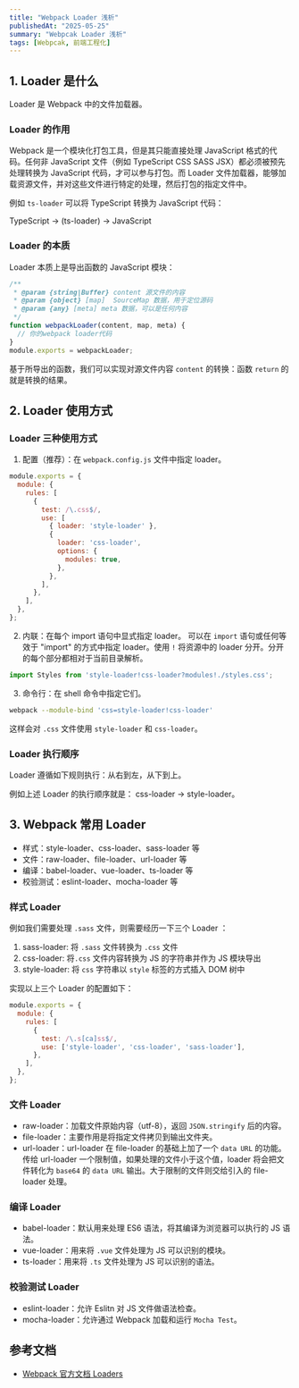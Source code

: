 ```yaml
---
title: "Webpack Loader 浅析"
publishedAt: "2025-05-25"
summary: "Webpcak Loader 浅析"
tags: [Webpcak, 前端工程化]
---
```


## 1. Loader 是什么

Loader 是 Webpack 中的文件加载器。

### Loader 的作用

Webpack 是一个模块化打包工具，但是其只能直接处理 JavaScript 格式的代码。任何非 JavaScript 文件（例如 TypeScript CSS SASS JSX）都必须被预先处理转换为 JavaScript 代码，才可以参与打包。而 Loader 文件加载器，能够加载资源文件，并对这些文件进行特定的处理，然后打包的指定文件中。

例如 `ts-loader` 可以将 TypeScript 转换为 JavaScript 代码：

TypeScript -> (ts-loader) -> JavaScript

### Loader 的本质

Loader 本质上是导出函数的 JavaScript 模块：

```js
/**
 * @param {string|Buffer} content 源文件的内容
 * @param {object} [map]  SourceMap 数据，用于定位源码
 * @param {any} [meta] meta 数据，可以是任何内容
 */
function webpackLoader(content, map, meta) {
  // 你的webpack loader代码
}
module.exports = webpackLoader;
```

基于所导出的函数，我们可以实现对源文件内容 `content` 的转换：函数 `return` 的就是转换的结果。

## 2. Loader 使用方式

### Loader 三种使用方式

1. 配置（推荐）：在 `webpack.config.js` 文件中指定 loader。

```js
module.exports = {
  module: {
    rules: [
      {
        test: /\.css$/,
        use: [
          { loader: 'style-loader' },
          {
            loader: 'css-loader',
            options: {
              modules: true,
            },
          },
        ],
      },
    ],
  },
};
```

2. 内联：在每个 import 语句中显式指定 loader。
   可以在 `import` 语句或任何等效于 "import" 的方式中指定 loader。使用 `!` 将资源中的 loader 分开。分开的每个部分都相对于当前目录解析。

```js
import Styles from 'style-loader!css-loader?modules!./styles.css';
```

3. 命令行：在 shell 命令中指定它们。

```sh
webpack --module-bind 'css=style-loader!css-loader'
```

这样会对 `.css` 文件使用 `style-loader` 和 `css-loader`。

### Loader 执行顺序

Loader 遵循如下规则执行：从右到左，从下到上。

例如上述 Loader 的执行顺序就是： css-loader -> style-loader。

## 3. Webpack 常用 Loader

- 样式：style-loader、css-loader、sass-loader 等
- 文件：raw-loader、file-loader、url-loader 等
- 编译：babel-loader、vue-loader、ts-loader 等
- 校验测试：eslint-loader、mocha-loader 等

### 样式 Loader

例如我们需要处理 `.sass` 文件，则需要经历一下三个 Loader ：

1. sass-loader: 将 `.sass` 文件转换为 `.css` 文件
2. css-loader: 将`.css` 文件内容转换为 JS 的字符串并作为 JS 模块导出
3. style-loader: 将 `css` 字符串以 `style` 标签的方式插入 DOM 树中

实现以上三个 Loader 的配置如下：

```js
module.exports = {
  module: {
    rules: [
      {
        test: /\.s[ca]ss$/,
        use: ['style-loader', 'css-loader', 'sass-loader'],
      },
    ],
  },
};
```

### 文件 Loader

- raw-loader：加载文件原始内容（utf-8），返回 `JSON.stringify` 后的内容。
- file-loader：主要作用是将指定文件拷贝到输出文件夹。
- url-loader：url-loader 在 file-loader 的基础上加了一个 `data URL` 的功能。传给 url-loader 一个限制值，如果处理的文件小于这个值，loader 将会把文件转化为 `base64` 的 `data URL` 输出。大于限制的文件则交给引入的 file-loader 处理。

### 编译 Loader

- babel-loader：默认用来处理 ES6 语法，将其编译为浏览器可以执行的 JS 语法。
- vue-loader：用来将 `.vue` 文件处理为 JS 可以识别的模块。
- ts-loader：用来将 `.ts` 文件处理为 JS 可以识别的语法。

### 校验测试 Loader

- eslint-loader：允许 Eslitn 对 JS 文件做语法检查。
- mocha-loader：允许通过 Webpack 加载和运行 `Mocha Test`。

## 参考文档

- [Webpack 官方文档 Loaders](https://webpack.js.org/concepts/loaders/)
